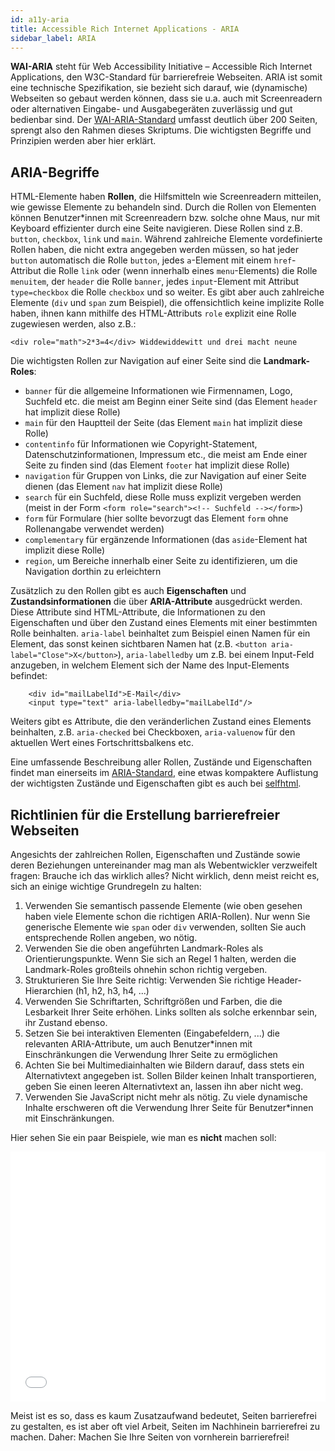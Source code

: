 ---
id: a11y-aria
title: Accessible Rich Internet Applications - ARIA
sidebar_label: ARIA
---

**WAI-ARIA** steht für Web Accessibility Initiative – Accessible Rich Internet Applications, den W3C-Standard für barrierefreie Webseiten. ARIA ist somit eine technische Spezifikation, sie bezieht sich darauf, wie (dynamische) Webseiten so gebaut werden können, dass sie u.a. auch mit Screenreadern oder alternativen Eingabe- und Ausgabegeräten zuverlässig und gut bedienbar sind. Der [WAI-ARIA-Standard](https://www.w3.org/TR/wai-aria/) umfasst deutlich über 200 Seiten, sprengt also den Rahmen dieses Skriptums. Die wichtigsten Begriffe und Prinzipien werden aber hier erklärt.

## ARIA-Begriffe

HTML-Elemente haben **Rollen**, die Hilfsmitteln wie Screenreadern mitteilen, wie gewisse Elemente zu behandeln sind. Durch die Rollen von Elementen können Benutzer*innen mit Screenreadern bzw. solche ohne Maus, nur mit Keyboard effizienter durch eine Seite navigieren. Diese Rollen sind z.B. `button`, `checkbox`, `link` und `main`. Während zahlreiche Elemente vordefinierte Rollen haben, die nicht extra angegeben werden müssen, so hat jeder `button` automatisch die Rolle `button`, jedes `a`-Element mit einem `href`-Attribut die Rolle `link` oder (wenn innerhalb eines `menu`-Elements) die Rolle `menuitem`, der `header` die Rolle `banner`, jedes `input`-Element mit Attribut `type=checkbox` die Rolle `checkbox` und so weiter. Es gibt aber auch zahlreiche Elemente (`div` und `span` zum Beispiel), die offensichtlich keine implizite Rolle haben, ihnen kann mithilfe des HTML-Attributs `role` explizit eine Rolle zugewiesen werden, also z.B.:

```
<div role="math">2*3=4</div> Widdewiddewitt und drei macht neune
```

Die wichtigsten Rollen zur Navigation auf einer Seite sind die **Landmark-Roles**:
- `banner` für die allgemeine Informationen wie Firmennamen, Logo, Suchfeld etc. die meist am Beginn einer Seite sind (das Element `header` hat implizit diese Rolle)
- `main` für den Hauptteil der Seite (das Element `main` hat implizit diese Rolle)
- `contentinfo` für Informationen wie Copyright-Statement, Datenschutzinformationen, Impressum etc., die meist am Ende einer Seite zu finden sind (das Element `footer` hat implizit diese Rolle)
- `navigation` für Gruppen von Links, die zur Navigation auf einer Seite dienen (das Element `nav` hat implizit diese Rolle)
- `search` für ein Suchfeld, diese Rolle muss explizit vergeben werden (meist in der Form `<form role="search"><!-- Suchfeld --></form>`)
- `form` für Formulare (hier sollte bevorzugt das Element `form` ohne Rollenangabe verwendet werden)
- `complementary` für ergänzende Informationen (das `aside`-Element hat implizit diese Rolle)
- `region`, um Bereiche innerhalb einer Seite zu identifizieren, um die Navigation dorthin zu erleichtern

Zusätzlich zu den Rollen gibt es auch **Eigenschaften** und **Zustandsinformationen** die über **ARIA-Attribute** ausgedrückt werden. Diese Attribute sind HTML-Attribute, die Informationen zu den Eigenschaften und über den Zustand eines Elements mit einer bestimmten Rolle beinhalten. `aria-label` beinhaltet zum Beispiel einen Namen für ein Element, das sonst keinen sichtbaren Namen hat (z.B. `<button aria-label="Close">X</button>`), `aria-labelledby` um z.B. bei einem Input-Feld anzugeben, in welchem Element sich der Name des Input-Elements befindet:

```
    <div id="mailLabelId">E-Mail</div>
    <input type="text" aria-labelledby="mailLabelId"/>
```

Weiters gibt es Attribute, die den veränderlichen Zustand eines Elements beinhalten, z.B. `aria-checked` bei Checkboxen, `aria-valuenow` für den aktuellen Wert eines Fortschrittsbalkens etc.

Eine umfassende Beschreibung aller Rollen, Zustände und Eigenschaften findet man einerseits im [ARIA-Standard](https://www.w3.org/TR/wai-aria/), eine etwas kompaktere Auflistung der wichtigsten Zustände und Eigenschaften gibt es auch bei [selfhtml](https://wiki.selfhtml.org/wiki/WAI-ARIA/Zust%C3%A4nde_und_Eigenschaften).

## Richtlinien für die Erstellung barrierefreier Webseiten

Angesichts der zahlreichen Rollen, Eigenschaften und Zustände sowie deren Beziehungen untereinander mag man als Webentwickler verzweifelt fragen: Brauche ich das wirklich alles? Nicht wirklich, denn meist reicht es, sich an einige wichtige Grundregeln zu halten:
1. Verwenden Sie semantisch passende Elemente (wie oben gesehen haben viele Elemente schon die richtigen ARIA-Rollen). Nur wenn Sie generische Elemente wie `span` oder `div` verwenden, sollten Sie auch entsprechende Rollen angeben, wo nötig.
2. Verwenden Sie die oben angeführten Landmark-Roles als Orientierungspunkte. Wenn Sie sich an Regel 1 halten, werden die Landmark-Roles großteils ohnehin schon richtig vergeben.
3. Strukturieren Sie Ihre Seite richtig: Verwenden Sie richtige Header-Hierarchien (h1, h2, h3, h4, ...)
4. Verwenden Sie Schriftarten, Schriftgrößen und Farben, die die Lesbarkeit Ihrer Seite erhöhen. Links sollten als solche erkennbar sein, ihr Zustand ebenso.
5. Setzen Sie bei interaktiven Elementen (Eingabefeldern, ...) die relevanten ARIA-Attribute, um auch Benutzer*innen mit Einschränkungen die Verwendung Ihrer Seite zu ermöglichen
6. Achten Sie bei Multimediainhalten wie Bildern darauf, dass stets ein Alternativtext angegeben ist. Sollen Bilder keinen Inhalt transportieren, geben Sie einen leeren Alternativtext an, lassen ihn aber nicht weg.
7. Verwenden Sie JavaScript nicht mehr als nötig. Zu viele dynamische Inhalte erschweren oft die Verwendung Ihrer Seite für Benutzer*innen mit Einschränkungen.

Hier sehen Sie ein paar Beispiele, wie man es **nicht** machen soll:
<iframe width="100%" height="400" src="//jsfiddle.net/michivo/u64rq5nb/18/embedded/result,html,css,js/dark/" allowfullscreen="allowfullscreen" frameborder="0"></iframe>

Meist ist es so, dass es kaum Zusatzaufwand bedeutet, Seiten barrierefrei zu gestalten, es ist aber oft viel Arbeit, Seiten im Nachhinein barrierefrei zu machen. Daher: Machen Sie Ihre Seiten von vornherein barrierefrei!